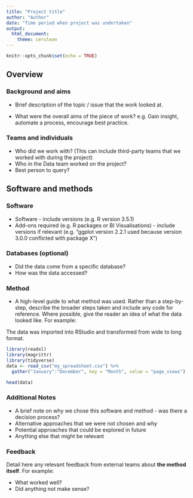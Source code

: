 ```yaml
---
title: "Project title"
author: "Author"
date: "Time period when project was undertaken"
output: 
  html_document:
    theme: cerulean
---
```


```r
knitr::opts_chunk$set(echo = TRUE)
```

## Overview {.tabset}

### Background and aims

* Brief description of the topic / issue that the work looked at.

* What were the overall aims of the piece of work? e.g. Gain insight, automate a process, encourage best practice. 

### Teams and individuals 

* Who did we work with? (This can include third-party teams that we worked with during the project)
* Who in the Data team worked on the project?
* Best person to query?


## Software and methods {.tabset}

### Software

* Software - include versions (e.g. R version 3.5.1)
* Add-ons required (e.g. R packages or BI Visualisations) - include versions if relevant (e.g. "ggplot version 2.2.1
                                                              used because version 3.0.0 conflicted with package X")

### Databases (optional)

* Did the data come from a specific database?
* How was the data accessed?

### Method

* A high-level guide to what method was used. Rather than a step-by-step, describe the broader steps taken and include any code for reference. Where possible, give the reader an idea of what the data looked like. For example: 

The data was imported into RStudio and transformed from wide to long format. 

```r
library(readxl)
library(magrittr)
library(tidyverse)
data <- read_csv("my_spreadsheet.csv") %>%
  gather("January":"December", key = "Month", value = "page_views")

head(data)
```



### Additional Notes
* A brief note on why we chose this software and method - was there a decision process? 
* Alternative approaches that we were not chosen and why 
* Potential approaches that could be explored in future
* Anything else that might be relevant 

### Feedback
Detail here any relevant feedback from external teams about **the method itself**. For example:

* What worked well?
* Did anything not make sense? 



